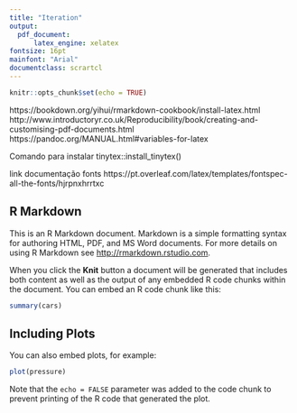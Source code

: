 ```yaml
---
title: "Iteration"
output: 
  pdf_document:
      latex_engine: xelatex
fontsize: 16pt
mainfont: "Arial"
documentclass: scrartcl
---
```



```r
knitr::opts_chunk$set(echo = TRUE)
```

https://bookdown.org/yihui/rmarkdown-cookbook/install-latex.html
http://www.introductoryr.co.uk/Reproducibility/book/creating-and-customising-pdf-documents.html
https://pandoc.org/MANUAL.html#variables-for-latex

Comando para instalar tinytex::install_tinytex()

link documentação fonts
https://pt.overleaf.com/latex/templates/fontspec-all-the-fonts/hjrpnxhrrtxc

## R Markdown

This is an R Markdown document. Markdown is a simple formatting syntax for authoring HTML, PDF, and MS Word documents. For more details on using R Markdown see <http://rmarkdown.rstudio.com>.

When you click the **Knit** button a document will be generated that includes both content as well as the output of any embedded R code chunks within the document. You can embed an R code chunk like this:

```r
summary(cars)
```

## Including Plots

You can also embed plots, for example:

```r
plot(pressure)
```

Note that the `echo = FALSE` parameter was added to the code chunk to prevent printing of the R code that generated the plot.
